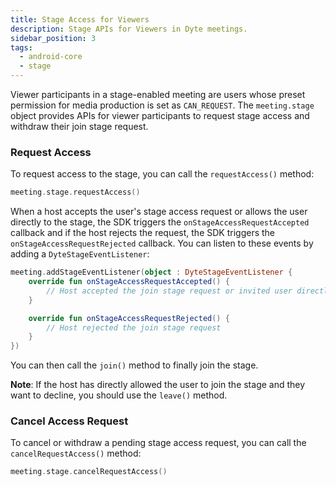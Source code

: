 ```yaml
---
title: Stage Access for Viewers
description: Stage APIs for Viewers in Dyte meetings.
sidebar_position: 3
tags:
  - android-core
  - stage
---
```


Viewer participants in a stage-enabled meeting are users whose preset permission for media production is set as `CAN_REQUEST`.
The `meeting.stage` object provides APIs for viewer participants to request stage access and withdraw their join stage request.

### Request Access

To request access to the stage, you can call the `requestAccess()` method:

```kotlin
meeting.stage.requestAccess()
```

When a host accepts the user's stage access request or allows the user directly to the stage, the SDK triggers the
`onStageAccessRequestAccepted` callback and if the host rejects the request, the SDK triggers the `onStageAccessRequestRejected` callback. You can listen to these events by adding a `DyteStageEventListener`:

```kotlin
meeting.addStageEventListener(object : DyteStageEventListener {
    override fun onStageAccessRequestAccepted() {
        // Host accepted the join stage request or invited user directly to stage
    }

    override fun onStageAccessRequestRejected() {
        // Host rejected the join stage request
    }
})
```

You can then call the `join()` method to finally join the stage.

**Note**: If the host has directly allowed the user to join the stage and they want to decline, you should use the `leave()` method.

### Cancel Access Request

To cancel or withdraw a pending stage access request, you can call the `cancelRequestAccess()` method:

```kotlin
meeting.stage.cancelRequestAccess()
```

